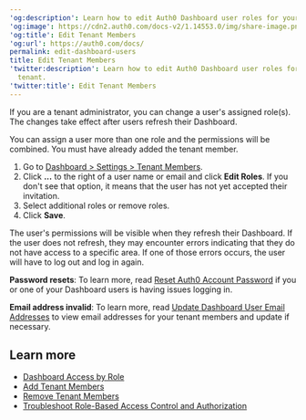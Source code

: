 ---
'og:description': Learn how to edit Auth0 Dashboard user roles for your Auth0 tenant.
'og:image': https://cdn2.auth0.com/docs-v2/1.14553.0/img/share-image.png
'og:title': Edit Tenant Members
'og:url': https://auth0.com/docs/
permalink: edit-dashboard-users
title: Edit Tenant Members
'twitter:description': Learn how to edit Auth0 Dashboard user roles for your Auth0
  tenant.
'twitter:title': Edit Tenant Members
---
If you are a tenant administrator, you can change a user's assigned role(s). The changes take effect after users refresh their Dashboard.

You can assign a user more than one role and the permissions will be combined. You must have already added the tenant member.

1. Go to [Dashboard > Settings > Tenant Members](https://manage.auth0.com/#/tenant/admins).
2. Click **...** to the right of a user name or email and click **Edit Roles**.
   If you don't see that option, it means that the user has not yet accepted their invitation.
3. Select additional roles or remove roles.
4. Click **Save**.

<Callout icon="file-lines" color="#0EA5E9" iconType="regular">

The user's permissions will be visible when they refresh their Dashboard. If the user does not refresh, they may encounter errors indicating that they do not have access to a specific area. If one of those errors occurs, the user will have to log out and log in again.

</Callout>

**Password resets**: To learn more, read [Reset Auth0 Account Password](/docs/troubleshoot/customer-support/reset-account-passwords) if you or one of your Dashboard users is having issues logging in.

**Email address invalid**: To learn more, read [Update Dashboard User Email Addresses](/docs/get-started/manage-dashboard-access/update-dashboard-user-email) to view email addresses for your tenant members and update if necessary.

## Learn more

* [Dashboard Access by Role](/docs/get-started/manage-dashboard-access/feature-access-by-role)
* [Add Tenant Members](/docs/get-started/manage-dashboard-access/add-dashboard-users)
* [Remove Tenant Members](/docs/get-started/manage-dashboard-access/remove-dashboard-users)
* [Troubleshoot Role-Based Access Control and Authorization](/docs/troubleshoot/authentication-issues/troubleshoot-rbac-authorization)
